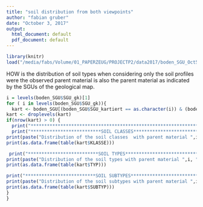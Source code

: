 ```yaml
---
title: "soil distribution from both viewpoints"
author: "fabian gruber"
date: "October 3, 2017"
output:
  html_document: default
  pdf_document: default
---
```

```r
library(knitr)
load("/media/fabs/Volume/01_PAPERZEUG/PROJECTP2/data2017/boden_SGU_Oct5.RData")
```


HOW is the distribution of soil types when  considering only the soil profiles were the observed parent material is also the parent material as indicated by the SGUs of the geological map. 

```r
i = levels(boden_SGU$SGU_gk)[1]
for ( i in levels(boden_SGU$SGU_gk)){
  kart <- boden_SGU[(boden_SGU$SGU_kartiert == as.character(i)) & (boden_SGU$SGU_gk == as.character(i))  ,]
kart <- droplevels(kart)
if(nrow(kart) > 0) {
  print("***********************************************************************************")
  print("**************************SOIL CLASSES**********************************************")
print(paste("Distribution of the soil classes  with parent material ",i, "as identified on geological map and by surveyors"))
print(as.data.frame(table(kart$KLASSE)))

 print("**************************SOIL TYPES************************************************")
print(paste("Distribution of the soil types with parent material ",i, "as identified on geological map and by surveyors"))
print(as.data.frame(table(kart$TYP)))

print("**************************SOIL SUBTYPES*********************************************")
print(paste("Distribution of the soil subtypes with parent material ",i, "as identified on geological map and by surveyors"))
print(as.data.frame(table(kart$SUBTYP)))
}
}
``` 


